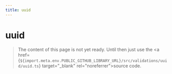 ```yaml
---
title: uuid
---
```


# uuid

> The content of this page is not yet ready. Until then just use the <a href={`${import.meta.env.PUBLIC_GITHUB_LIBRARY_URL}/src/validations/uuid/uuid.ts`} target="\_blank" rel="noreferrer">source code</a>.
